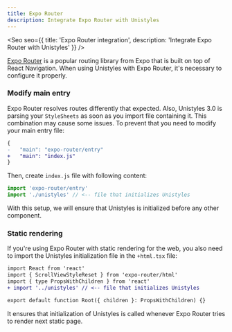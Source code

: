 ```yaml
---
title: Expo Router
description: Integrate Expo Router with Unistyles
---
```



<Seo
    seo={{
        title: 'Expo Router integration',
        description: 'Integrate Expo Router with Unistyles'
    }}
/>


[Expo Router](https://docs.expo.dev/router/introduction/) is a popular routing library from Expo that is built on top of React Navigation. When using Unistyles with Expo Router, it's necessary to configure it properly.

### Modify main entry

Expo Router resolves routes differently that expected. Also, Unistyles 3.0 is parsing your `StyleSheets` as soon as you import file containing it.
This combination may cause some issues. To prevent that you need to modify your main entry file:

```diff lang="json" title="package.json"
{
-   "main": "expo-router/entry"
+   "main": "index.js"
}
```

Then, create `index.js` file with following content:

```js title="index.js"
import 'expo-router/entry'
import './unistyles' // <-- file that initializes Unistyles
```

With this setup, we will ensure that Unistyles is initialized before any other component.

### Static rendering

If you're using Expo Router with static rendering for the web, you also need to import the Unistyles initialization file in the `+html.tsx` file:

```diff lang="tsx" title="+html.tsx"
import React from 'react'
import { ScrollViewStyleReset } from 'expo-router/html'
import { type PropsWithChildren } from 'react'
+ import '../unistyles' // <-- file that initializes Unistyles

export default function Root({ children }: PropsWithChildren) {}
```

It ensures that initialization of Unistyles is called whenever Expo Router tries to render next static page.
